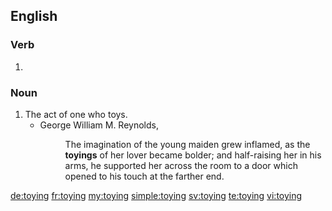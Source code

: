 ==English==

===Verb===
{{head|en}}

# {{present participle of|toy|lang=en}}

===Noun===
{{en-noun}}

# The act of one who toys.
#* George William M. Reynolds, ''{{w|The Mysteries of London}}''
#*: The imagination of the young maiden grew inflamed, as the '''toyings''' of her lover became bolder; and half-raising her in his arms, he supported her across the room to a door which opened to his touch at the farther end.

[[de:toying]]
[[fr:toying]]
[[my:toying]]
[[simple:toying]]
[[sv:toying]]
[[te:toying]]
[[vi:toying]]